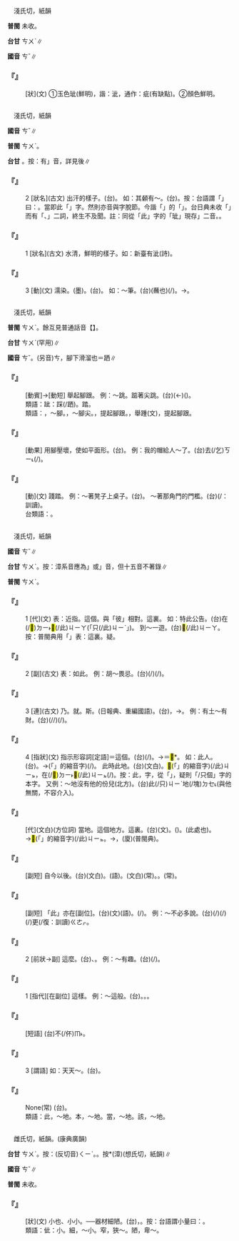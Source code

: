 
=={{ruby|玼|ㄘˇ}}==

　淺氏切，紙韻

'''普閩''' 未收。

'''台甘''' <rt>ㄘㄨˋ</rt>{{ruby|。|ㄘㆤˋ}}∥

'''國音''' <rt>ㄘˇ</rt>∥

    

==='''『{{ruby|玼|ㄘˇ}}』'''===
: [狀](文) ①玉色玼(鮮明)，諧：泚，通作：疵(有缺點)。②顏色鮮明。
    

=={{ruby|泚|ㄘˇ}}==

　淺氏切，紙韻

'''國音''' <rt>ㄘˇ</rt>∥

'''普閩''' <rt>ㄘㄨˋ</rt>。

'''台甘''' {{ruby|(文)|ㄘㄨˋ}}。按：有{{ruby|「|ㄘㆤˋ}}」音，詳見後∥

    

==='''『{{ruby|泚|ㄘˇ}}』'''===
:2  [狀名](古文) 出汗的樣子。(台){{ruby|流|ㄌㄠˊ}}{{ruby|汗|ㄍㄨㆩ˫}}{{ruby|丌|ㆤ}}{{ruby|款|ㄎㄨㄢˋ}}。 如：其顙有～。(台){{ruby|頭|ㄊㄠˊ}}{{ruby|額|ㄏㄧㄚㆷ ͘}}{{ruby|流|ㄌㄠˊ}}{{ruby|汗|ㄍㄨㆩ˫}}。按：台語謂「{{ruby|出|ㄘㄨㆵ}}{{ruby|汗|ㄍㄨㆩ˫}}{{ruby|微|ㆠㄧˊ}}{{ruby|濕|ㄒㄧㆴ}}」曰：{{ruby|流|ㄌㄠˊ}}{{ruby|汗|ㄍㄨㆩ˫}}{{ruby|( )|ㄘㆤˋ}}。當即此「{{ruby|泚|ㄘㄨ˫}}{{ruby|/|ㄘㆤˋ}}」字。然則亦音與字脫節。今諧「{{ruby|骨|ㄍㄨㆵ}}{{ruby|髓|ㄘㄨㆤˋ}}{{ruby|/|ㄘㆤˋ}}」的「{{ruby|髓|ㄘㄨㆤˋ}}{{ruby|/|ㄘㆤˋ}}」。台日典未收「{{ruby|流|ㄌㄠ˫}}{{ruby|汗|ㄍㄨㆩ˫}}{{ruby|( )|ㄘㆤˋ}}」而有「{{ruby|流|ㄌㄠˊ}}{{ruby|汗|ㄍㄨㆩ˫}}{{ruby|<mark>&#xffb60;</mark>|ㄒㄧㆫˊ}}、{{ruby|流|ㄌㄠˊ}}{{ruby|汗|ㄍㄨㆩ˫}}{{ruby|花|ㄏㄨㆤ}}」二詞，終生不及聞。註：同從「此」字的「玼」現存{{ruby|「|ㄘㄨˋ}}{{ruby|、|ㄘㆤˋ}}」二音。。
    

==='''『{{ruby|泚|ㄘˇ}}』'''===
:1  [狀名](古文) 水清，鮮明的樣子。如：新臺有泚(詩)。
    

==='''『{{ruby|泚|ㄘˇ}}』'''===
:3  [動](文) 濡染。{{ruby|蘸|ㄓㄢˋ}}(墨)。(台){{ruby|搵|ㄨㄣ˪}}。 如：～筆。(台){{ruby|用|ㄧㄥ˫}}{{ruby|/|ㄧㆲ˫}}{{ruby|筆|ㄅㄧㆵ}}{{ruby|搵|ㄨㄣ˪}}(蘸也){{ruby|墨|ㆠㄚㆶ ͘}}(/{{ruby|墨|ㆠㄚㆶ ͘}}{{ruby|水|ㄗㄨㄧˋ}})。→{{ruby|摩|ㄇㆦˊ}}{{ruby|→|ㄇㆦ˫}}{{ruby|筆|ㄅㄧㆵ}}。
    

=={{ruby|跐|ㄘˇ}}==

　淺氏切，紙韻

'''普閩''' <rt>ㄘㄨˋ</rt>。餘互見普通話音【{{ruby|跐|ㄘㄞˇ}}】。

'''台甘''' <rt>ㄘㄨˋ</rt>(罕用)∥

'''國音''' <rt>ㄘˇ</rt>。(另音)<rt>ㄘ</rt>，腳下滑溜也{{ruby|。|ㄘㄞˇ}}＝跴∥

    

==='''『{{ruby|跐|ㄘˇ}}{{ruby|腳|ㄐㄧㄠˇ}}{{ruby|兒|ㄦ}}』'''===
: [動賓]→[動短] 舉起腳跟。 例：～跳。踮著{{ruby|腳|ㄐㄧㄠˇ}}尖跳。(台){{ruby|企|ㄋㆤ˪}}{{ruby|/|ㄋㄧ˪}}(←{{ruby|踜|ㄌㄧㄥ˪}}){{ruby|骹|ㄎㄚ}}{{ruby|尾|ㆠㄨㆤˋ}}{{ruby|/|ㆠㆤˋ}}({{ruby|起|·ㄎㄧˋ}}{{ruby|來|·ㄌㄞˊ}}){{ruby|跳|ㄊㄧㄠ˪}}。
:類語：跐：踩(/跴)。踏。
:
:類語：{{ruby|跐|ㄘˇ}}，～腳。{{ruby|踮|ㄉㄧㄢˋ}}，～腳尖。{{ruby|企|ㄑㄧˋ}}，提起腳跟。{{ruby|跂|ㄑㄧˋ}}，舉踵(文)，提起腳跟。
:
    

==='''『{{ruby|跐|ㄘˇ}}{{ruby|扁|ㄅㄧㄢˇ}}』'''===
: [動果] 用腳壓壞，使如平面形。(台){{ruby|踏|ㄉㄚㆷ ͘}}{{ruby|扁|ㄅㆪˋ}}{{ruby|去|ㄎㄧ˪}}。 例：我的帽{{ruby|子|·ㄗˇ}}給人～了。(台){{ruby|我|ㆣㄨㄚˋ}}{{ruby|丌|ㆤ}}{{ruby|帽|ㆠㄜ˫}}{{ruby|仔|ㄚ}}去(/乞)<rt>ㄎㄧ˪</rt>{{ruby|付|ㄏㆦ˫}}(/{{ruby|被|ㄅㄧ˫}}){{ruby|人|ㄌㄤˊ}}{{ruby|踏|ㄉㄚㆷ ͘}}{{ruby|扁|ㄅㆪˋ}}{{ruby|去|ㄎㄧ˪}}。
    

==='''『{{ruby|跐|ㄘˇ}}』'''===
: [動](文) 踐踏。 例：～著凳子上桌子。(台){{ruby|腳|ㄎㄚ}}{{ruby|踏|ㄉㄚㆷ ͘}}{{ruby|椅|ㄧˋ}}{{ruby|仔|ㄚ}}{{ruby|趴|ㄅㆤㆷ}}{{ruby|上|ㄒㄧㆲ˫}}{{ruby|桌|ㄉㄜㆷ}}{{ruby|頂|ㄉㄧㄥˋ}}。 ～著那角門的門檻{{ruby|子|·ㄗˇ}}。(台){{ruby|腳|ㄎㄚ}}{{ruby|踏|ㄉㄚㆷ ͘}}{{ruby|邊|ㄅㆪ}}{{ruby|仔|ㄚ}}{{ruby|門|ㄇㆭˊ}}{{ruby|丌|ㆤ}}{{ruby|戶|ㄏㆦ˫}}{{ruby|<mark>&#xf96e8;</mark>|ㄉㄧㄥ˫}}(/{{ruby|限|ㄏㄢ˫}}{{ruby|→|ㄉㄧㄥ˫}}：訓讀)。
:台類語：{{ruby|躂|ㄊㄚㆷ}}。
:
    

=={{ruby|此|ㄘˇ}}==

　淺氏切，紙韻

'''國音''' <rt>ㄘˇ</rt>∥

'''台甘''' <rt>ㄘㄨˋ</rt>。按：漳系音應為{{ruby|「|ㄐㄧˋ}}」或{{ruby|「|ㄑㄧˋ}}」音，但十五音不著錄∥

'''普閩''' <rt>ㄘㄨˋ</rt>。

    

==='''『{{ruby|此|ㄘˇ}}』'''===
:1  [代](文) 表：近指。這個。與「彼」相對。這裏。 如：特此公告。(台){{ruby|特|ㄉㄧㆤㆶ ͘}}{{ruby|別|ㄅㄧㄚㆵ ͘}}在(/<mark>&#xf9853;</mark>)<rt>ㄉㄧ˫</rt><mark>&#xf8f7a;</mark>(/此)<rt>ㄐㄧㄚ</rt>{{ruby|用|ㄧㄥ˫}}{{ruby|/|ㄧㆲ˫}}{{ruby|<mark>&#xffacb;</mark>|ㄗㆤ}}(「只(/此)<rt>ㄐㄧˋ</rt>{{ruby|個|ㆤˊ}}」){{ruby|公|ㄍㆲ}}{{ruby|告|ㄍㄜ˪}}。 到～一遊。(台){{ruby|到|ㄍㄠ˪}}<mark>&#xf8f7a;</mark>(/此)<rt>ㄐㄧㄚ</rt>{{ruby|/|ㄐㄧㄚˊ}}{{ruby|來|ㄌㄞˊ}}{{ruby|<mark>&#xffae6;</mark>|ㄊㄧㆵ}}{{ruby|<mark>&#xffaec;</mark>|ㄊㄜˊ}}{{ruby|一|ㄐㄧㆵ ͘}}{{ruby|下|ㆤ˫}}。按：普閩典用「{{ruby|遮|ㄐㄧㄚˊ}}」表：這裏。疑{{ruby|：|ㄐㄧˋ}}{{ruby|→|ㄐㄧㄚˊ}}。
    

==='''『{{ruby|此|ㄘˇ}}』'''===
:2  [副](古文) 表：如此。 例：胡～畏忌。(台){{ruby|何|ㄏㄜˊ}}{{ruby|必|ㄅㄧㆵ}}{{ruby|如|ㆢㄧˊ}}{{ruby|/|ㆡㄨˊ}}{{ruby|/|ㄌㄨˊ}}{{ruby|此|ㄘㄨˋ}}(/{{ruby|按|ㄢ˪}}{{ruby|爾|ㄋㄧ}}{{ruby|/|ㄌㆤ}}){{ruby|忌|ㄎㄧ˫}}{{ruby|避|ㄅㄧ˫}}(/{{ruby|驚|ㄍㄧㆩ}}{{ruby|驚|ㄍㄧㆩ}}{{ruby|愕|ㄎㆤㆷ ͘}}{{ruby|愕|ㄎㆤㆷ ͘}})。
    

==='''『{{ruby|此|ㄘˇ}}』'''===
:3  [連](古文) 乃。就。斯。(日報典、重編國語)。(台){{ruby|於|ㄨ}}{{ruby|此|ㄘㄨˋ}}，{{ruby|於|ㄧ}}{{ruby|是|ㄒㄧ˫}}→{{ruby|則|ㄐㄧㄚㆷ}}。 例：有土～有財。(台){{ruby|有|ㄨ˫}}{{ruby|土|ㄊㆦˋ}}{{ruby|地|ㄉㄨㆤ˫}}{{ruby|/|ㄉㆤ˫}}(/{{ruby|地|ㄉㄨㆤ˫}}{{ruby|/|ㄉㆤ˫}}{{ruby|皮|ㄆㄨㆤˊ}}{{ruby|/|ㄆㆤˊ}}/{{ruby|地|ㄉㄨㆤ˫}}{{ruby|/|ㄉㆤ˫}}{{ruby|產|ㄙㄢˋ}}){{ruby|則|ㄐㄧㄚㆷ}}(/{{ruby|就|ㄐㄧㄨ˫}}){{ruby|有|ㄨ˫}}{{ruby|財|ㄗㄞˊ}}{{ruby|富|ㄏㄨ˪}}。
    

==='''『{{ruby|此|ㄘˇ}}』'''===
:4  [指狀](文) 指示形容詞[定語]＝這個。(台){{ruby|此|ㄐㄧˋ}}{{ruby|個|ㆤˊ}}(/{{ruby|只|ㄐㄧˋ}}{{ruby|個|ㆣㆤˊ}}{{ruby|→|ㆤˊ}})。→{{ruby|此|ㄗㆤˋ}}{{ruby|/|ㄗㆤ}}＝<mark>&#xffacb;</mark>*。 如：此人。(台){{ruby|只|ㄐㄧˋ}}{{ruby|個|ㆤˊ}}{{ruby|人|ㄌㄤˊ}}。→{{ruby|<mark>&#xffb50;</mark>|ㄐㄧㆵ}}(「{{ruby|此|ㄐㄧˋ}}{{ruby|一|ㄐㄧㆵ ͘}}」的縮音字)(/{{ruby|此|ㄐㄧㆵ}}){{ruby|個|ㆤˊ}}{{ruby|人|ㄌㄤˊ}}。 此時此地。(台){{ruby|此|ㄘㄨˋ}}{{ruby|時|ㄒㄧˊ}}{{ruby|此|ㄘㄨˋ}}{{ruby|地|ㄉㄨㆤ˫}}{{ruby|/|ㄉㆤ˫}}(文白)。<mark>&#xffb50;</mark>(「{{ruby|此|ㄐㄧˋ}}{{ruby|一|ㄐㄧㆵ ͘}}」的縮音字)(/此)<rt>ㄐㄧㆵ</rt>{{ruby|個|ㆤˊ}}{{ruby|時|ㄒㄧˊ}}{{ruby|陣|ㄗㄨㄣ˫}}，在(/<mark>&#xf9853;</mark>)<rt>ㄉㄧ˫</rt><mark>&#xffb50;</mark>(/此)<rt>ㄐㄧㆵ</rt>{{ruby|款|ㄎㄨㄢˋ}}{{ruby|丌|ㆤ}}{{ruby|所|ㄙㆦˋ}}{{ruby|在|ㄗㄞ˫}}(/{{ruby|流|ㄌㄧㄨˊ}}{{ruby|擺|ㄅㄞˋ}})。按：此，字，從「{{ruby|止|ㄐㄧˋ}}」，疑則「{{ruby|只|ㄐㄧˋ}}/只個」字的本字。 又例：～地沒有他的份兒(北方)。(台)此(/只)<rt>ㄐㄧˋ</rt>地(/塊)<rt>ㄉㆤ˪</rt>{{ruby|無|ㆠㄜˊ}}{{ruby|伊|ㄧ}}{{ruby|丌|ㆤ}}{{ruby|份|ㄏㄨㄣ˫}}(與他無關，不容介入)。
    

==='''『{{ruby|此|ㄘˇ}}{{ruby|地|ㄉㄧˋ}}』'''===
: [代](文白)(方位詞) 當地。這個地方。這裏。(台){{ruby|此|ㄘㄨˋ}}{{ruby|地|ㄉㆤ˫}}(文)。({{ruby|此|ㄐㄧˋ}}{{ruby|個|ㆤˊ}}{{ruby|所|ㄙㆦˋ}}{{ruby|在|ㄗㄞ˫}})。{{ruby|此|ㄐㄧˋ}}{{ruby|地|ㄉㆤ˪}}(此處也)。→<mark>&#xffb50;</mark>(「{{ruby|此|ㄐㄧˋ}}{{ruby|一|ㄐㄧㆵ ͘}}」的縮音字)(/此)<rt>ㄐㄧㆵ</rt>{{ruby|地|ㄉㆤ˪}}。→{{ruby|<mark>&#xf8f7a;</mark>|ㄐㄧㄚ}}，(廈){{ruby|遮|ㄐㄧㄚˊ}}(普閩典)。
    

==='''『{{ruby|此|ㄘˇ}}{{ruby|後|ㄏㄡˋ}}』'''===
: [副短] 自今以後。(台){{ruby|此|ㄘㄨˋ}}{{ruby|後|ㄏㆦ˫}}(文白)。{{ruby|此|ㄘㄨˋ}}{{ruby|後|ㄠ˫}}(語)。{{ruby|自|ㄗㄨ˫}}{{ruby|今|ㄍㄧㆬ}}{{ruby|以|ㄧˋ}}{{ruby|後|ㄠ˫}}(文白)(常)。{{ruby|對|ㄉㄨㄧ˪}}{{ruby|<mark>&#xf8f7a;</mark>|ㄐㄧㄚ}}{{ruby|起|ㄎㄧˋ}}。{{ruby|從|ㄐㄧㆲˊ}}{{ruby|今|ㄍㄧㆬ}}{{ruby|以|ㄧˋ}}{{ruby|後|ㄏㆦ˫}}(常)。
    

==='''『{{ruby|此|ㄘˇ}}{{ruby|外|ㄨㄞˋ}}』'''===
: [副短] 「此」亦在[副位]。(台){{ruby|此|ㄘㄨˋ}}{{ruby|外|ㆣㄨㆤ˫}}(文){{ruby|/|ㆣㄨㄚ˫}}(語)。{{ruby|除|ㄉㄨˊ}}{{ruby|起|·ㄎㄧˋ}}{{ruby|<mark>&#xf8f7a;</mark>|ㄐㄧㄚ}}(/{{ruby|<mark>&#xffacb;</mark>|ㄗㆤ}}){{ruby|以|ㄧˋ}}{{ruby|外|ㆣㄨㄚ˫}}。 例：～不必多說。(台){{ruby|<mark>&#xffacb;</mark>|ㄗㆤ}}(/{{ruby|<mark>&#xf8f7a;</mark>|ㄐㄧㄚ}}){{ruby|以|ㄧˋ}}{{ruby|外|ㆣㄨㄚ˫}}{{ruby|丌|ㆤ}}{{ruby|載|ㄉㄞ˫}}(/{{ruby|戴|ㄉㄞ˪}}){{ruby|事|ㄐㄧ˪}}(/{{ruby|事|ㄉㄞ˫}}{{ruby|情|ㄐㄧ˪}}){{ruby|免|ㆠㄧㄢˋ}}更(/復：訓讀)<rt>ㄍㄜㆷ</rt>{{ruby|/|ㄍㄜ˪}}{{ruby|加|ㄍㆤ}}{{ruby|講|ㄍㆲˋ}}。
    

==='''『{{ruby|如|ㄖㄨˊ}}{{ruby|此|ㄘˇ}}』'''===
:2  [前狀→副] 這麼。(台){{ruby|按|ㄢ˪}}{{ruby|爾|ㄋㆤ}}{{ruby|/|ㄋㄧ}}、{{ruby|呰|ㄐㄧㄚㆷ}}{{ruby|恁|ㄌㄧㄣ˪}}。 例：～有趣。(台){{ruby|即|ㄐㄧㄚㆷ}}{{ruby|恁|ㄌㄧㄣ˪}}(/{{ruby|呰|ㄐㄧㄚㆷ}}{{ruby|恁|ㄌㄧㄣ˪}}){{ruby|心|ㄒㄧㆬ}}{{ruby|適|ㄒㄧㆤㆶ}}。
    

==='''『{{ruby|如|ㄖㄨˊ}}{{ruby|此|ㄘˇ}}』'''===
:1  [指代][在副位] 這樣。 例：～這般。(台){{ruby|按|ㄢ˪}}{{ruby|爾|ㄋㆤ}}{{ruby|/|ㄋㄧ}}。{{ruby|此|ㄐㄧˋ}}{{ruby|款|ㄎㄨㄢˋ}}。{{ruby|按|ㄢ˪}}{{ruby|爾|ㄋㆤ}}{{ruby|/|ㄋㄧ}}{{ruby|按|ㄢ˪}}{{ruby|爾|ㄋㆤ}}{{ruby|/|ㄋㄧ}}。
    

==='''『{{ruby|不|ㄅㄨˊ}}{{ruby|但|ㄉㄢˋ}}{{ruby|如|ㄖㄨˊ}}{{ruby|此|ㄘˇ}}』'''===
: [短語] (台)不(/伓)<rt>ㆬ˫</rt>{{ruby|但|ㄋㄚ˫}}{{ruby|干|ㄍㄢ}}{{ruby|焦|ㄉㄚ}}{{ruby|按|ㄢ˪}}{{ruby|爾|ㄋㆤ}}{{ruby|/|ㄋㄧ}}。
    

==='''『{{ruby|如|ㄖㄨˊ}}{{ruby|此|ㄘˇ}}』'''===
:3  [謂語] 如：天天～。(台){{ruby|逐|ㄉㄚㆶ ͘}}{{ruby|日|ㆢㄧㆵ ͘}}{{ruby|/|ㄌㄧㆵ ͘}}{{ruby|攏|ㄌㆲˋ}}{{ruby|按|ㄢ˪}}{{ruby|爾|ㄋㆤ}}{{ruby|/|ㄋㄧ}}。
    

==='''『{{ruby|理|ㄌㄧˇ}}{{ruby|當|ㄉㄤ}}{{ruby|如|ㄖㄨˇ}}{{ruby|此|ㄘˇ}}』'''===
: None(常) (台){{ruby|照|ㄐㄧㄠ˪}}{{ruby|理|ㄌㄧˋ}}{{ruby|講|ㄍㆲˋ}}{{ruby|應|ㄧㄥ}}{{ruby|該|ㄍㄞ}}{{ruby|是|ㄒㄧ˫}}{{ruby|著|ㄉㄧㄜㆷ ͘}}{{ruby|愛|ㄞ˪}}{{ruby|按|ㄢ˪}}{{ruby|爾|ㄋㆤ}}{{ruby|/|ㄋㄧ}}{{ruby|生|ㄙㆥ}}{{ruby|/|ㄒㆪ}}。
:類語：此，～地。本，～地。當，～地。該，～地。
:
    

=={{ruby|佌|ㄘˇ}}==

　雌氏切，紙韻。(康典廣韻)

'''台甘''' <rt>ㄘㄨˋ</rt>。按：(反切音)<rt>ㄑㄧˋ</rt>。{{ruby| |ㄙㄨˋ}}。按{{ruby|：|ㄒㄧˋ}}*(漳)(想氏切，紙韻)∥

'''國音''' <rt>ㄘˇ</rt>∥

'''普閩''' 未收。

    

==='''『{{ruby|佌|ㄘˇ}}』'''===
: [狀](文) 小也、小小。──器材細陋。(台){{ruby|小|ㄒㄧㄜˋ}}{{ruby|樣|ㄧㆧ˫}}{{ruby|/|ㄧㆫ˫}}，{{ruby|細|ㄙㄨㆤ˪}}{{ruby|/|ㄙㆤ˪}}{{ruby|個|ㆤˊ}}。按：台語謂小量曰：{{ruby|一|ㄐㄧㆵ ͘}}{{ruby|( )|ㄗㄨㆷ ͘}}{{ruby|仔|ㄚ}}{{ruby|或|ㄧㄚㆷ ͘}}{{ruby|一|ㄐㄧㆵ ͘}}{{ruby|屑|ㄙㄨㆵ}}{{ruby|仔|ㄚ}}{{ruby|或|ㄧㄚㆷ ͘}}{{ruby|一|ㄐㄧㆵ ͘}}{{ruby|焠|ㄘㄨㆷ}}{{ruby|焠|ㄘㄨˋ}}{{ruby|仔|ㄚ}}。
:類語：佌：小。細，～小。窄，狹～。陋，卑～。
:
    
